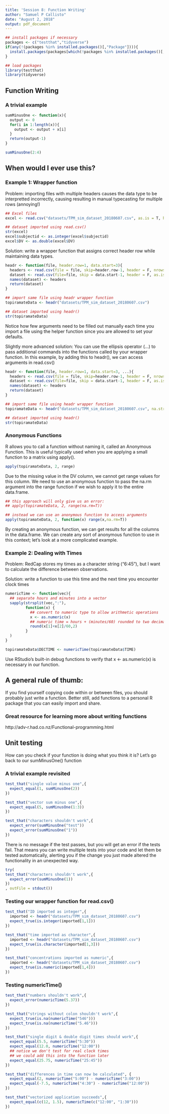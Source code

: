 ```yaml
---
title: 'Session 8: Function Writing'
author: "Samuel P Callisto"
date: "August 2, 2018"
output: pdf_document
---
```


\tableofcontents
\newpage

```r
## install packages if necessary
packages <- c("testthat","tidyverse")
if(any(!(packages %in% installed.packages()[,"Package"]))){
  install.packages(packages[which(!packages %in% installed.packages()[,"Package"])])
}

## load packages
library(testthat)
library(tidyverse)
```


## Function Writing

### A trivial example
```r
sumMinusOne <- function(x){
  output <- 0
  for(i in 1:length(x)){
    output <- output + x[i]
  }
  return(output-1)
}

sumMinusOne(2:4)
```

## When would I ever use this?

### Example 1: Wrapper function
Problem: importing files with multiple headers causes the data type to be interpretted incorrectly, causing resulting in manual typecasting for multiple rows (annoying!)
```r
## Excel files
excel <- read.csv("datasets/TPM_sim_dataset_20180607.csv", as.is = T, header = T)

## dataset imported using read.csv()
str(excel)
excel$subjectid <- as.integer(excel$subjectid)
excel$DV <- as.double(excel$DV)
```

Solution: write a wrapper function that assigns correct header row while maintaining data types.
```r
headr <- function(file, header.row=1, data.start=3){
  headers <- read.csv(file = file, skip=header.row-1, header = F, nrows = 1, as.is = T)
  dataset <- read.csv(file=file, skip = data.start-1, header = F, as.is=T)
  names(dataset) <- headers
  return(dataset)
}

## import same file using headr wrapper function
topiramateData <- headr("datasets/TPM_sim_dataset_20180607.csv")

## dataset imported using headr()
str(topiramateData)
```
Notice how few arguments need to be filled out manually each time you import a file using the helper function since you are allowed to set your defaults.

Slightly more advanced solution:
You can use the ellipsis operator (...) to pass additional commands into the functions called by your wrapper function. In this example, by adding this to headr(), we can access arguments in read.csv()
```r
headr <- function(file, header.row=1, data.start=3, ...){
  headers <- read.csv(file = file, skip=header.row-1, header = F, nrows = 1, as.is = T)
  dataset <- read.csv(file=file, skip = data.start-1, header = F, as.is=T, ...)
  names(dataset) <- headers
  return(dataset)
}

## import same file using headr wrapper function
topiramateData <- headr("datasets/TPM_sim_dataset_20180607.csv", na.strings=-99)

## dataset imported using headr()
str(topiramateData)
```

### Anonymous Functions
R allows you to call a function without naming it, called an Anonymous Function. This is useful typically used when you are applying a small function to a matrix using apply().
```r
apply(topiramateData, 2, range)
```
Due to the missing value in the DV column, we cannot get range values for this column. We need to use an anonymous function to pass the na.rm argument into the range function if we wish to apply it to the entire data.frame.
```r
## this approach will only give us an error:
## apply(topiramateData, 2, range(na.rm=T))

## instead we can use an anonymous function to access arguments
apply(topiramateData, 2, function(x) range(x,na.rm=T))
```
By creating an anonymous function, we can get results for all the columns in the data.frame. We can create any sort of anonymous function to use in this context; let's look at a more complicated example.

### Example 2: Dealing with Times
Problem: RedCap stores my times as a character string ("6:45"), but I want to calculate the difference between observations.

Solution: write a function to use this time and the next time you encounter clock times
```r
numericTime <- function(vec){
  ## separate hours and minutes into a vector
  sapply(strsplit(vec,":"),
         function(x) {
           ## convert to numeric type to allow arithmetic operations
           x <- as.numeric(x)
           ## numeric time = hours + (minutes/60) rounded to two decimals
           round(x[1]+x[2]/60,2)
         }
  )
}

topiramateData$DECTIME <- numericTime(topiramateData$TIME)
```
\underline{Challenge:} Use RStudio's built-in debug functions to verify that x <- as.numeric(x) is necessary in our function. 


## A general rule of thumb:
If you find yourself copying code within or between files, you should probably just write a function. Better still, add functions to a personal R package that you can easily import and share.

### Great resource for learning more about writing functions
http://adv-r.had.co.nz/Functional-programming.html

\newpage

## Unit testing
How can you check if your function is doing what you think it is? Let's go back to our sumMinusOne() function

### A trivial example revisited
```r
test_that("single value minus one",{
  expect_equal(1, sumMinusOne(2))
})

test_that("vector sum minus one",{
  expect_equal(5, sumMinusOne(1:3))
})

test_that("characters shouldn't work",{
  expect_error(sumMinusOne("test"))
  expect_error(sumMinusOne("1"))
})
```

There is no message if the test passes, but you will get an error if the tests fail. That means you can write multiple tests into your code and let them be tested automatically, alerting you if the change you just made altered the functionality in an unexpected way.

```r
try(
test_that("characters shouldn't work",{
  expect_error(sumMinusOne(1))
})
, outFile = stdout())
```

### Testing our wrapper function for read.csv()
```r
test_that("ID imported as integer",{
  imported <- headr("datasets/TPM_sim_dataset_20180607.csv")
  expect_true(is.integer(imported[1,1]))
})

test_that("time imported as character",{
  imported <- headr("datasets/TPM_sim_dataset_20180607.csv")
  expect_true(is.character(imported[1,3]))
})

test_that("concentrations imported as numeric",{
  imported <- headr("datasets/TPM_sim_dataset_20180607.csv")
  expect_true(is.numeric(imported[1,4]))
})
```

### Testing numericTime()
```r
test_that("numbers shouldn't work",{
  expect_error(numericTime(5.37))
})

test_that("strings without colon shouldn't work",{
  expect_true(is.na(numericTime("546")))
  expect_true(is.na(numericTime("5.46")))
})

test_that("single digit & double digit times should work",{
  expect_equal(5.5, numericTime("5:30"))
  expect_equal(12.0, numericTime("12:00"))
  ## notice we don't test for real clock times
  ## we could add this into the function later
  expect_equal(25.75, numericTime("25:45"))
})

test_that("differences in time can now be calculated", {
  expect_equal(2, numericTime("5:00") - numericTime("3:00"))
  expect_equal(-7.5, numericTime("4:30") - numericTime("12:00"))
})

test_that("vectorized application succeeds",{
  expect_equal(c(12, 1.5), numericTime(c("12:00", "1:30")))
})
```

